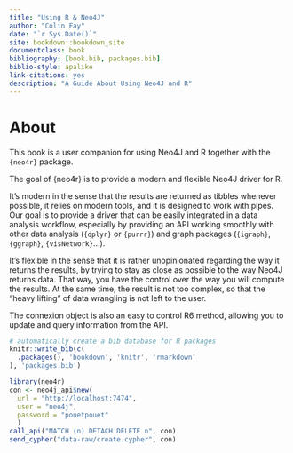 ```yaml
--- 
title: "Using R & Neo4J"
author: "Colin Fay"
date: "`r Sys.Date()`"
site: bookdown::bookdown_site
documentclass: book
bibliography: [book.bib, packages.bib]
biblio-style: apalike
link-citations: yes
description: "A Guide About Using Neo4J and R"
---
```


# About 

This book is a user companion for using Neo4J and R together with the `{neo4r}` package.

The goal of {neo4r} is to provide a modern and flexible Neo4J driver for R.

It's modern in the sense that the results are returned as tibbles whenever possible, it relies on modern tools, and it is designed to work with pipes. Our goal is to provide a driver that can be easily integrated in a data analysis workflow, especially by providing an API working smoothly with other data analysis (`{dplyr}` or `{purrr}`) and graph packages (`{igraph}`, `{ggraph}`, `{visNetwork}`...).

It's flexible in the sense that it is rather unopinionated regarding the way it returns the results, by trying to stay as close as possible to the way Neo4J returns data. That way, you have the control over the way you will compute the results. At the same time, the result is not too complex, so that the "heavy lifting" of data wrangling is not left to the user. 

The connexion object is also an easy to control R6 method, allowing you to update and query information from the API. 

```r
# automatically create a bib database for R packages
knitr::write_bib(c(
  .packages(), 'bookdown', 'knitr', 'rmarkdown'
), 'packages.bib')

library(neo4r)
con <- neo4j_api$new(
  url = "http://localhost:7474",
  user = "neo4j", 
  password = "pouetpouet"
  )
call_api("MATCH (n) DETACH DELETE n", con)
send_cypher("data-raw/create.cypher", con)
```

